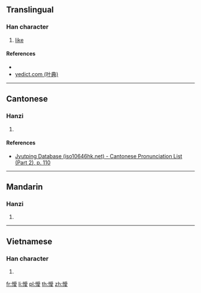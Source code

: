 {{character info/new}}
==Translingual==

===Han character===
{{Han char|rn=61|rad=心|as=13|sn=16|four=|canj=PBBE|ids=⿰忄愛}}

# [[like]]

====References====
* {{Han ref|kx=0406.141|hdz=42362.040|uh=61D3|ud=25043}}
* [http://yedict.com/htm/61/61D3.htm yedict.com (叶典)]

----

==Cantonese==

===Hanzi===
{{yue-hanzi|jyut=[[oi3]], [[ngoi3]]|y=oi3, ngoi3}}

# {{defn|lang=yue|sort=心13}}

====References====
* [http://www.iso10646hk.net/jp/document/download.jsp Jyutping Database (iso10646hk.net) - Cantonese Pronunciation List (Part 2), p. 110]

----

==Mandarin==

===Hanzi===
{{cmn-hanzi|pin=[[ài]] ([[ai4]])|wg=ai<sup>4</sup>}}

# {{defn|lang=cmn|sort=心13}}

----

==Vietnamese==

===Han character===
{{vi-readings|rs=心13|hanviet=áy}}

# {{defn|lang=vi|sort=心13}}

[[fr:懓]]
[[li:懓]]
[[pl:懓]]
[[th:懓]]
[[zh:懓]]